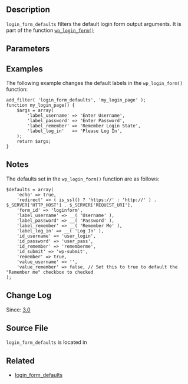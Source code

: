 == Description ==

<tt>login_form_defaults</tt> filters the default login form output arguments. It is part of the function <tt>[[Function Reference/wp_login_form|wp_login_form()]]</tt> 

== Parameters ==

{{Parameter|$defaults|array|An array of default login form arguments.|required}}

== Examples ==

The following example changes the default labels in the <tt>wp_login_form()</tt> function:
<pre>
add_filter( 'login_form_defaults', 'my_login_page' );
function my_login_page() {
	$args = array(
		'label_username' => 'Enter Username',
		'label_password' => 'Enter Password',
		'label_remember' => 'Remember Login State',
		'label_log_in'   => 'Please Log In',
	);
	return $args;
}
</pre>

== Notes ==

The defaults set in the <tt>wp_login_form()</tt> function are as follows:
<pre>$defaults = array(
	'echo' => true,
	'redirect' => ( is_ssl() ? 'https://' : 'http://' ) . $_SERVER['HTTP_HOST'] . $_SERVER['REQUEST_URI'],
	'form_id' => 'loginform',
	'label_username' => __( 'Username' ),
	'label_password' => __( 'Password' ),
	'label_remember' => __( 'Remember Me' ),
	'label_log_in' => __( 'Log In' ),
	'id_username' => 'user_login',
	'id_password' => 'user_pass',
	'id_remember' => 'rememberme',
	'id_submit' => 'wp-submit',
	'remember' => true,
	'value_username' => '',
	'value_remember' => false, // Set this to true to default the "Remember me" checkbox to checked
);</pre>

== Change Log ==

Since: [[Version 3.0|3.0]]

== Source File ==

<tt>login_form_defaults</tt> is located in {{Trac|wp-includes/general-template.php}}

== Related ==
* [[Plugin API/Filter Reference/login_form_defaults|login_form_defaults]]